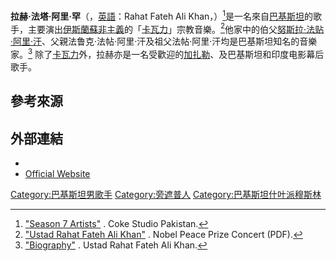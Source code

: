 {{藝人
|姓名     = 拉赫·法塔·阿里·罕
|本名   = Rahat Fateh Ali Khan<br>{{lang-ur|راحت فتح علی خان|}}
|別名     = 
|類型     = 男歌手
|圖片     = IIFA-2014-GreenCarpet2 (163) (14021588865).jpg
|圖片尺寸 = 220px
|caption = 2014年
|國籍     = {{PAK}}
|出生日期 = {{birth_date_and_age|1974|12|9}}
|出生地點 = {{PAK}}[[费萨拉巴德|费萨拉巴德]]<ref>[http://www.shreyaghoshal.com/Biography.aspx?id=$] {{Wayback|url=http://www.shreyaghoshal.com/Biography.aspx?id=$ |date=20131024114018 }}. "Shreya Ghoshal Biography". Shreya Ghoshal Official Website. Retrieved 17 October 2013.</ref>
|教育程度 = 
|配偶     = {{marriage|Nida Rahat|2001}}<ref>[http://timesofindia.indiatimes.com/entertainment/hindi/music/news/Falak-who-Rahat-Fateh-Ali-Khan-clears-the-air/articleshow/26503306.cms "Falak who? Rahat Fateh Ali Khan clears the air"] {{Wayback|url=http://timesofindia.indiatimes.com/entertainment/hindi/music/news/Falak-who-Rahat-Fateh-Ali-Khan-clears-the-air/articleshow/26503306.cms |date=20191012184358 }}. The Times of India. 28 November 2013.</ref>
|children = 
|音樂類型 =  巴基斯坦電影音樂、印度[[寶萊塢|寶萊塢]]電影音樂、[[卡瓦力|卡瓦力]]
|職業     = [[歌手|歌手]]
|活躍年代 = 1985年至今
|唱片公司 =
|相關團體 = [[努斯拉·法帖·阿里·汗|努斯拉·法帖·阿里·汗]]
|網站     = 
|imdb    = 0019389
| filmfareawards= 
}}

'''拉赫·法塔·阿里·罕'''（{{lang-ur|راحت فتح علی خان}}，[[英語|英語]]：Rahat Fateh Ali Khan，{{bd|1974年|12月9日|catIdx=K}}）<ref>[http://www.cokestudio.com.pk/season7/rahat-fateh-ali-khan.html "Season 7 Artists"] {{Wayback|url=http://www.cokestudio.com.pk/season7/rahat-fateh-ali-khan.html |date=20210116053405 }}. Coke Studio Pakistan.</ref>是一名來自[[巴基斯坦|巴基斯坦]]的歌手，主要演出[[伊斯蘭|伊斯蘭]][[蘇非主義|蘇非主義]]的「[[卡瓦力|卡瓦力]]」宗教音樂。<ref>[http://www.nobelpeaceprizeconcert.org/wp-content/uploads/2014/11/UstadRahatFatehAliKhan_Bio.pdf "Ustad Rahat Fateh Ali Khan"] {{webarchive|url=https://web.archive.org/web/20150402193755/http://www.nobelpeaceprizeconcert.org/wp-content/uploads/2014/11/UstadRahatFatehAliKhan_Bio.pdf |date=2015-04-02 }}. Nobel Peace Prize Concert (PDF).</ref>他家中的伯父[[努斯拉·法帖·阿里·汗|努斯拉·法贴·阿里·汗]]、父親法鲁克·法帖·阿里·汗及祖父法帖·阿里·汗均是巴基斯坦知名的音樂家。<ref>[http://www.rahatfatehalikhan.co/en/biography.html "Biography"] {{webarchive|url=https://web.archive.org/web/20150402104213/http://www.rahatfatehalikhan.co/en/biography.html |date=2015-04-02 }}. Ustad Rahat Fateh Ali Khan.</ref> 除了[[卡瓦力|卡瓦力]]外，拉赫亦是一名受歡迎的[[加扎勒|加扎勒]]、及巴基斯坦和印度电影幕后歌手。

== 參考來源 ==
<references/> 

== 外部連結 ==
* {{imdb name|id=0019389}}
* [https://web.archive.org/web/20150219054958/http://www.rahatfatehalikhan.net/ Official Website]

{{Authority control}}
{{DEFAULTSORT: Khan, Rahat Fateh Ali}}
[[Category:巴基斯坦男歌手|Category:巴基斯坦男歌手]]
[[Category:旁遮普人|Category:旁遮普人]]
[[Category:巴基斯坦什叶派穆斯林|Category:巴基斯坦什叶派穆斯林]]